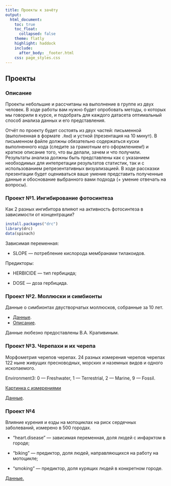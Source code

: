 ```yaml
---
title: Проекты к зачёту
output:
  html_document:
    toc: true
    toc_float:
      collapsed: false
    theme: flatly
    highlight: haddock
    include:
      after_body: _footer.html
    css: page_styles.css
---
```


## Проекты

### Описание 

Проекты небольшие и рассчитаны на выполнение в группе из двух человек. В ходе работы вам нужно будет опробовать методы, о которых мы говорили в курсе, и подобрать для каждого датасета оптимальный способ анализа данных и его представления. 

Отчёт по проекту будет состоять из двух частей: письменной (выполненная в формате `.Rmd`) и устной (презентация на 10 минут). В письменном файле должны обязательно содержаться куски выполненного кода (следите за грамотным его оформлением!) и краткое описание того, что вы делали, зачем и что получили. Результаты анализа должны быть представлены как с указанием необходимых для интепретации результатов статистик, так и с использованием репрезентативных визуализацией. В ходе рассказки презентации будет оцениваться ваше умение представить полученные данные и обоснование выбранного вами подхода (+ умение отвечать на вопросы). 

<!-- ### Проект №1. Цыплята и кормовые добавки -->

<!-- Данные эксперимента по сравнению эффективности влияния различных пищевых добавок на рост цыплят.  -->

<!-- [Данные](projects/project_1/project1.csv). -->

<!-- Описание: -->
<!-- - weight --- вес цыплят -->
<!-- - feed - пищевая добавка. Фактор с уровнями: -->
<!--           "casein" (казеин), -->
<!--           "horsebean" (бобы), -->
<!--           "linseed" (льняное семя), -->
<!--           "meatmeal" (мясо-костная мука), -->
<!--           "soybean" (соевые бобы), -->
<!--           "sunflower" (семена подсолнечника). -->

### Проект №1. Ингибирование фотосинтеза

Как 2 разных ингибитора влияют на активность фотосинтеза в зависимости от концентрации?

```r
install.packages("drc")
library(drc)
data(spinach)
```

Зависимая переменная:

- SLOPE --- потребление кислорода мембранами тилакоидов.

Предикторы:

- HERBICIDE --- тип гербицида; 

- DOSE --- доза гербицида. 


<!-- ### Проект №2. Покемоны -->

<!-- Датасет содержит информацию о всех 802 покемонах, а также его многочисленные характеристики.  -->

<!-- [Данные](projects/project_2/project2.csv) -->
<!-- [Описание данных](projects/project_2/summary2.csv) -->

<!-- Данные взяты из проекта на [Kaggle](https://www.kaggle.com/datasets/rounakbanik/pokemon).  -->

<!-- ### Проект №3. Бабочки мигрируют, бабочки остаются -->

<!-- Исследование мигрирующих и "осёдлых" бабочек, и как образ жизни влияет на паразитов бабочек. Датасет также содержит информацию о стабильных изотопах, что в оригинальном исследовании позволило определить, откуда собранные бабочки родом.  -->

<!-- [Данные](projects/project_3/project3.csv). -->
<!-- [Описание данных](projects/project_3/summary3.xlsx). -->

<!-- [Оригинальная статья](projects/project_3/publ3.pdf) -->


### Проект №2. Моллюски и симбионты

Данные о симбионтах двустворчатых моллюсков, собранные за 10 лет.  

- [Данные](projects/project_4/project4.xlsx). 
- [Описание](projects/project_4/summary_4.xlsx). 

Данные любезно предоставлены В.А. Крапивиным.

<!-- ### Проект №5. Винишко -->

<!-- Данные о качестве вина и его физико-химических характеристиках.  -->

<!-- Исходные данные разделены на [красные](projects/project_5/project5_red.csv) и [белые](projects/project_5/project5_white.csv) вина.  -->
<!-- [Описание данных](projects/project_5/summary5.csv).  -->

<!-- [Оригинальная статья](projects/project_5/publication.pdf). -->

### Проект №3. Черепахи и  их черепа

Морфометрия черепов черепах. 24 разных измерения черепов черепах 122 ныне живущих пресноводных, морских и наземных видов и одного ископаемого. 

Environment3: 0 --- Freshwater, 1 --- Terrestrial, 2 --- Marine, 9 --- Fossil.

[Картинка с измерениями](images/Fig30.1ZuurAED-mod.jpg)

[Данные](projects/project_6/project6.txt).


<!-- ### Проект №7 (со звёздочкой!) -->

<!-- Данные о регенерации *Platynereis dumerilii* (Pdum) и *Pygospio elegans* (Pele) и экспрессии различных генов.  -->

<!-- [Данные по *P. dumerilli*](projects/project_7/project7_pdum.tsv). -->
<!-- [Данные по *P. elegans*](projects/project_7/project7_pele.tsv). -->

<!-- Описание: -->
<!-- - Ref_ID --- порядковый номер сиквенса; -->
<!-- - Annotations --- аннотация последовательности. -->

<!-- Экспрессию генов смотрели в голове и xвосте через определённое количество времени (0, 4, 12, 24, 48 и 96 часов). Каждой стадии соотносится две реплики. Данные частично взяты из [проекта](https://www.ncbi.nlm.nih.gov/bioproject/PRJNA901144). Экспрессия измерена в TPM (transcript per million).  -->

### Проект №4

Влияние курения и езды на мотоциклах на риск сердечных заболеваний, измерено в 500 городах. 

- "heart.disease" --- зависимая переменная, доля людей с инфарктом в городе; 


- "biking" --- предиктор, доля людей, направляющихся на работу на мотоцикле;

- "smoking" --- предиктор, доля курящих людей в конкретном городе. 

[Данные.](projects/project_8/project8.csv)
